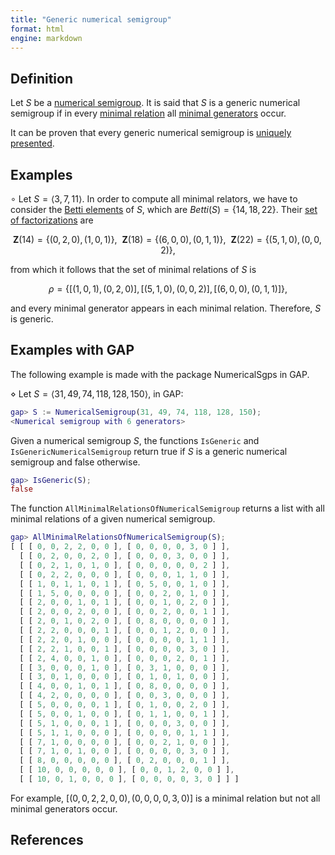```yaml
---
title: "Generic numerical semigroup"
format: html
engine: markdown
---
```


<!-- Semigroup-theoretical-charact-arithm-invariants-appl-Num-monoids-Krull-monoids -->

## Definition

Let $S$ be a [numerical semigroup](../Basic-concepts/Numerical-semigroup.qmd). It is said that $S$ is a generic numerical semigroup if in every [minimal relation](../Presentations-NS/Presentation-NS.qmd) all [minimal generators](../Basic-concepts/Minimal-set-of-generators.qmd) occur.

It can be proven that every generic numerical semigroup is [uniquely presented](NS-uniquely-presented.qmd).

## Examples

$\circ$ Let $S = \langle 3, 7, 11 \rangle$. In order to compute all minimal relators, we have to consider the [Betti elements](../Presentations-NS/Betti-elements.qmd) of $S$, which are $Betti(S) = \{14, 18, 22\}$. Their [set of factorizations](../Presentations-NS/Set-of-factorizations.qmd) are

$$
\mathbf{Z}(14) = \{(0,2,0), (1,0,1)\}, ~~ \mathbf{Z}(18) = \{(6,0,0), (0,1,1)\}, ~~ \mathbf{Z}(22) = \{(5,1,0), (0,0,2)\},
$$

from which it follows that the set of minimal relations of $S$ is

$$
\rho = \{[ (1, 0, 1), (0, 2, 0) ], [ (5, 1, 0), (0, 0, 2) ],
  [ (6, 0, 0), (0, 1, 1) ] \},
$$

and every minimal generator appears in each minimal relation. Therefore, $S$ is generic.

## Examples with GAP

The following example is made with the package NumericalSgps in GAP.

$\diamond$ Let $S = \langle 31, 49, 74, 118, 128, 150 \rangle$, in GAP:

``` gap
gap> S := NumericalSemigroup(31, 49, 74, 118, 128, 150);
<Numerical semigroup with 6 generators>
```

Given a numerical semigroup $S$, the functions `IsGeneric` and `IsGenericNumericalSemigroup` return true if $S$ is a generic numerical semigroup and false otherwise.

``` gap
gap> IsGeneric(S);
false
```

The function `AllMinimalRelationsOfNumericalSemigroup` returns a list with all minimal relations of a given numerical semigroup.

``` gap
gap> AllMinimalRelationsOfNumericalSemigroup(S);
[ [ [ 0, 0, 2, 2, 0, 0 ], [ 0, 0, 0, 0, 3, 0 ] ],
  [ [ 0, 2, 0, 0, 2, 0 ], [ 0, 0, 0, 3, 0, 0 ] ],
  [ [ 0, 2, 1, 0, 1, 0 ], [ 0, 0, 0, 0, 0, 2 ] ],
  [ [ 0, 2, 2, 0, 0, 0 ], [ 0, 0, 0, 1, 1, 0 ] ],
  [ [ 1, 0, 1, 1, 0, 1 ], [ 0, 5, 0, 0, 1, 0 ] ],
  [ [ 1, 5, 0, 0, 0, 0 ], [ 0, 0, 2, 0, 1, 0 ] ],
  [ [ 2, 0, 0, 1, 0, 1 ], [ 0, 0, 1, 0, 2, 0 ] ],
  [ [ 2, 0, 0, 2, 0, 0 ], [ 0, 0, 2, 0, 0, 1 ] ],
  [ [ 2, 0, 1, 0, 2, 0 ], [ 0, 8, 0, 0, 0, 0 ] ],
  [ [ 2, 2, 0, 0, 0, 1 ], [ 0, 0, 1, 2, 0, 0 ] ],
  [ [ 2, 2, 0, 1, 0, 0 ], [ 0, 0, 0, 0, 1, 1 ] ],
  [ [ 2, 2, 1, 0, 0, 1 ], [ 0, 0, 0, 0, 3, 0 ] ],
  [ [ 2, 4, 0, 0, 1, 0 ], [ 0, 0, 0, 2, 0, 1 ] ],
  [ [ 3, 0, 0, 0, 1, 0 ], [ 0, 3, 1, 0, 0, 0 ] ],
  [ [ 3, 0, 1, 0, 0, 0 ], [ 0, 1, 0, 1, 0, 0 ] ],
  [ [ 4, 0, 0, 1, 0, 1 ], [ 0, 8, 0, 0, 0, 0 ] ],
  [ [ 4, 2, 0, 0, 0, 0 ], [ 0, 0, 3, 0, 0, 0 ] ],
  [ [ 5, 0, 0, 0, 0, 1 ], [ 0, 1, 0, 0, 2, 0 ] ],
  [ [ 5, 0, 0, 1, 0, 0 ], [ 0, 1, 1, 0, 0, 1 ] ],
  [ [ 5, 1, 0, 0, 0, 1 ], [ 0, 0, 0, 3, 0, 0 ] ],
  [ [ 5, 1, 1, 0, 0, 0 ], [ 0, 0, 0, 0, 1, 1 ] ],
  [ [ 7, 1, 0, 0, 0, 0 ], [ 0, 0, 2, 1, 0, 0 ] ],
  [ [ 7, 1, 0, 1, 0, 0 ], [ 0, 0, 0, 0, 3, 0 ] ],
  [ [ 8, 0, 0, 0, 0, 0 ], [ 0, 2, 0, 0, 0, 1 ] ],
  [ [ 10, 0, 0, 0, 0, 0 ], [ 0, 0, 1, 2, 0, 0 ] ],
  [ [ 10, 0, 1, 0, 0, 0 ], [ 0, 0, 0, 0, 3, 0 ] ] ]
```

For example, $[ (0, 0, 2, 2, 0, 0), (0, 0, 0, 0, 3, 0) ]$ is a minimal relation but not all minimal generators occur.

## References
